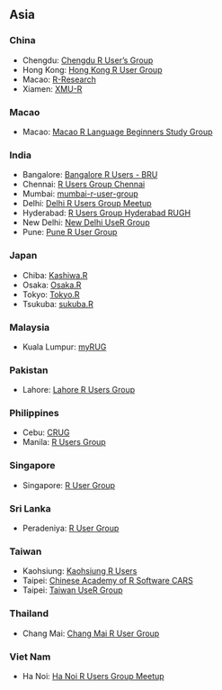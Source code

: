 ## Asia

### China

  * Chengdu: [Chengdu R User's Group](http://www.meetup.com/Chengdu-R-Users-Group/events/218924116/)
  * Hong Kong: [Hong Kong R User Group](https://www.facebook.com/groups/hkrusers/HKRUG)
  * Macao: [R-Research](http://groupspaces.com/R-research/)
  * Xiamen: [XMU-R](http://www.meetup.com/RGROUP/)

### Macao
  
  * Macao: [Macao R Language Beginners Study Group](http://www.meetup.com/Macao-R-Learning-Meetup/)

### India

  * Bangalore: [Bangalore R Users - BRU](http://groups.google.com/group/brumail)
  * Chennai: [R Users Group Chennai](http://www.meetup.com/R-Users-Group-Chennai/)
  * Mumbai: [mumbai-r-user-group](http://www.meetup.com/mumbai-r-user-group/?scroll=true)
  * Delhi: [Delhi R Users Group Meetup](http://www.meetup.com/Delhi-R-Users-Group-Meetup/)
  * Hyderabad: [R Users Group Hyderabad RUGH](http://www.meetup.com/R-Users-Group-Hyderabad/)
  * New Delhi: [New Delhi UseR Group](http://www.meetup.com/New-Delhi-R-UseR-Group/)
  * Pune: [Pune R User Group](http://www.meetup.com/pune-r-user-group)

### Japan

  * Chiba: [Kashiwa.R](http://www14.atwiki.jp/kashiwar/)
  * Osaka: [Osaka.R](https://sites.google.com/site/osakarwiki/)
  * Tokyo: [Tokyo.R](https://groups.google.com/group/r-study-tokyo)
  * Tsukuba: [sukuba.R](http://wiki.livedoor.jp/syou6162/)

### Malaysia

  * Kuala Lumpur: [myRUG](http://www.meetup.com/MY-RUserGroup/)

### Pakistan

  * Lahore: [Lahore R Users Group](https://lahorerug.wordpress.com/)

### Philippines

  * Cebu: [CRUG](http://www.meetup.com/Cebu-R-Users-Group-CRUG/)
  * Manila: [R Users Group](http://www.meetup.com/R-Users-Group-Philippines/)

### Singapore

  * Singapore: [R User Group](http://www.meetup.com/R-Users-Group-Philippines/)

### Sri Lanka

  * Peradeniya: [R User Group](https://groups.google.com/forum/?hl=en#!forum/r-user-group---srilanka) 
  
### Taiwan

  * Kaohsiung: [Kaohsiung R Users](https://www.facebook.com/groups/Kaohsiung.R.Users/#_=_)
  * Taipei: [Chinese Academy of R Software CARS](https://sites.google.com/site/zhonghuarruantixuehui/)
  * Taipei: [Taiwan UseR Group](http://www.meetup.com/Taiwan-useR-Group/)

### Thailand

  * Chang Mai: [Chang Mai R User Group](http://chiangmair.wordpress.com/)

### Viet Nam

  * Ha Noi: [Ha Noi R Users Group Meetup](http://www.meetup.com/Ha-Noi-R-Users-Group-Meetup/)

